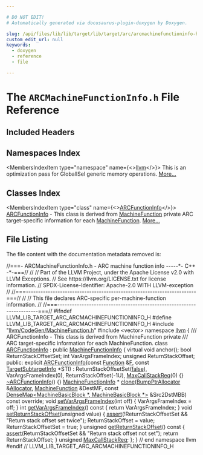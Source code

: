 ```yaml
---

# DO NOT EDIT!
# Automatically generated via docusaurus-plugin-doxygen by Doxygen.

slug: /api/files/lib/lib/target/lib/target/arc/arcmachinefunctioninfo-h
custom_edit_url: null
keywords:
  - doxygen
  - reference
  - file

---
```





# The `ARCMachineFunctionInfo.h` File Reference

<DoxygenPage pluginConfig={pluginConfig}>



## Included Headers

<IncludesList>
<IncludesListItem
  filePath="llvm/CodeGen/MachineFunction.h"
  permalink="/docs/api/files/include/include/llvm/include/llvm/codegen/machinefunction-h"
  isLocal="true" />
<IncludesListItem
  filePath="vector"
  permalink=""
  isLocal="false" />
</IncludesList>

## Namespaces Index

<MembersIndex>

<MembersIndexItem
  type="namespace"
  name={<><a href="/docs/api/namespaces/llvm">llvm</a></>}>
This is an optimization pass for GlobalISel generic memory operations. <a href="/docs/api/namespaces/llvm/#details">More...</a>
</MembersIndexItem>

</MembersIndex>

## Classes Index

<MembersIndex>

<MembersIndexItem
  type="class"
  name={<><a href="/docs/api/classes/llvm/arcfunctioninfo">ARCFunctionInfo</a></>}>
<a href="/docs/api/classes/llvm/arcfunctioninfo">ARCFunctionInfo</a> - This class is derived from <a href="/docs/api/classes/llvm/machinefunction">MachineFunction</a> private ARC target-specific information for each <a href="/docs/api/classes/llvm/machinefunction">MachineFunction</a>. <a href="/docs/api/classes/llvm/arcfunctioninfo/#details">More...</a>
</MembersIndexItem>

</MembersIndex>


## File Listing

The file content with the documentation metadata removed is:

<ProgramListing>

<Link id="l00001" /><CodeLine lineNumber="1"><span class="doxyHighlightComment">//===- ARCMachineFunctionInfo.h - ARC machine function info -----&#42;- C++ -&#42;-===//</span></CodeLine>
<Link id="l00002" /><CodeLine lineNumber="2"><span class="doxyHighlightComment">//</span></CodeLine>
<Link id="l00003" /><CodeLine lineNumber="3"><span class="doxyHighlightComment">// Part of the LLVM Project, under the Apache License v2.0 with LLVM Exceptions.</span></CodeLine>
<Link id="l00004" /><CodeLine lineNumber="4"><span class="doxyHighlightComment">// See https://llvm.org/LICENSE.txt for license information.</span></CodeLine>
<Link id="l00005" /><CodeLine lineNumber="5"><span class="doxyHighlightComment">// SPDX-License-Identifier: Apache-2.0 WITH LLVM-exception</span></CodeLine>
<Link id="l00006" /><CodeLine lineNumber="6"><span class="doxyHighlightComment">//</span></CodeLine>
<Link id="l00007" /><CodeLine lineNumber="7"><span class="doxyHighlightComment">//===----------------------------------------------------------------------===//</span></CodeLine>
<Link id="l00008" /><CodeLine lineNumber="8"><span class="doxyHighlightComment">//</span></CodeLine>
<Link id="l00009" /><CodeLine lineNumber="9"><span class="doxyHighlightComment">// This file declares ARC-specific per-machine-function information.</span></CodeLine>
<Link id="l00010" /><CodeLine lineNumber="10"><span class="doxyHighlightComment">//</span></CodeLine>
<Link id="l00011" /><CodeLine lineNumber="11"><span class="doxyHighlightComment">//===----------------------------------------------------------------------===//</span></CodeLine>
<Link id="l00012" /><CodeLine lineNumber="12"></CodeLine>
<Link id="l00013" /><CodeLine lineNumber="13"><span class="doxyHighlightPreprocessor">#ifndef LLVM&#95;LIB&#95;TARGET&#95;ARC&#95;ARCMACHINEFUNCTIONINFO&#95;H</span></CodeLine>
<Link id="l00014" /><CodeLine lineNumber="14"><span class="doxyHighlightPreprocessor">#define LLVM&#95;LIB&#95;TARGET&#95;ARC&#95;ARCMACHINEFUNCTIONINFO&#95;H</span></CodeLine>
<Link id="l00015" /><CodeLine lineNumber="15"></CodeLine>
<Link id="l00016" /><CodeLine lineNumber="16"><span class="doxyHighlightPreprocessor">#include &quot;<a href="/docs/api/files/include/include/llvm/include/llvm/codegen/machinefunction-h">llvm/CodeGen/MachineFunction.h</a>&quot;</span></CodeLine>
<Link id="l00017" /><CodeLine lineNumber="17"><span class="doxyHighlightPreprocessor">#include &lt;vector&gt;</span></CodeLine>
<Link id="l00018" /><CodeLine lineNumber="18"></CodeLine>
<Link id="l00019" /><CodeLine lineNumber="19"><span class="doxyHighlightKeyword">namespace </span><span class="doxyHighlight"><a href="/docs/api/namespaces/llvm">llvm</a> &#123;</span></CodeLine>
<Link id="l00020" /><CodeLine lineNumber="20"></CodeLine>
<Link id="l00021" /><CodeLine lineNumber="21"><span class="doxyHighlightComment">/// ARCFunctionInfo - This class is derived from MachineFunction private</span></CodeLine>
<Link id="l00022" /><CodeLine lineNumber="22"><span class="doxyHighlightComment">/// ARC target-specific information for each MachineFunction.</span></CodeLine>
<Link id="l00023" /><CodeLine lineNumber="23" lineLink="/docs/api/classes/llvm/arcfunctioninfo"><span class="doxyHighlightKeyword">class </span><span class="doxyHighlight"><a href="/docs/api/classes/llvm/arcfunctioninfo/#a71015de0345971f446e092d1ac8342a3">ARCFunctionInfo</a> : </span><span class="doxyHighlightKeyword">public</span><span class="doxyHighlight"> <a href="/docs/api/structs/llvm/machinefunctioninfo">MachineFunctionInfo</a> &#123;</span></CodeLine>
<Link id="l00024" /><CodeLine lineNumber="24"><span class="doxyHighlight">  </span><span class="doxyHighlightKeyword">virtual</span><span class="doxyHighlight"> </span><span class="doxyHighlightKeywordType">void</span><span class="doxyHighlight"> anchor();</span></CodeLine>
<Link id="l00025" /><CodeLine lineNumber="25"><span class="doxyHighlight">  </span><span class="doxyHighlightKeywordType">bool</span><span class="doxyHighlight"> ReturnStackOffsetSet;</span></CodeLine>
<Link id="l00026" /><CodeLine lineNumber="26"><span class="doxyHighlight">  </span><span class="doxyHighlightKeywordType">int</span><span class="doxyHighlight"> VarArgsFrameIndex;</span></CodeLine>
<Link id="l00027" /><CodeLine lineNumber="27"><span class="doxyHighlight">  </span><span class="doxyHighlightKeywordType">unsigned</span><span class="doxyHighlight"> ReturnStackOffset;</span></CodeLine>
<Link id="l00028" /><CodeLine lineNumber="28"></CodeLine>
<Link id="l00029" /><CodeLine lineNumber="29"><span class="doxyHighlightKeyword">public</span><span class="doxyHighlight">:</span></CodeLine>
<Link id="l00030" /><CodeLine lineNumber="30" lineLink="/docs/api/classes/llvm/arcfunctioninfo/#a71015de0345971f446e092d1ac8342a3"><span class="doxyHighlight">  </span><span class="doxyHighlightKeyword">explicit</span><span class="doxyHighlight"> <a href="/docs/api/classes/llvm/arcfunctioninfo/#a71015de0345971f446e092d1ac8342a3">ARCFunctionInfo</a>(</span><span class="doxyHighlightKeyword">const</span><span class="doxyHighlight"> <a href="/docs/api/classes/llvm/function">Function</a> &amp;<a href="/docs/api/files/lib/lib/support/md5-cpp/#a96d73bbd7af15cb1fc38c3f4a3bd82e9">F</a>, </span><span class="doxyHighlightKeyword">const</span><span class="doxyHighlight"> <a href="/docs/api/classes/llvm/targetsubtargetinfo">TargetSubtargetInfo</a> &#42;STI)</span></CodeLine>
<Link id="l00031" /><CodeLine lineNumber="31"><span class="doxyHighlight">      : ReturnStackOffsetSet(<a href="/docs/api/namespaces/false">false</a>), VarArgsFrameIndex(0),</span></CodeLine>
<Link id="l00032" /><CodeLine lineNumber="32"><span class="doxyHighlight">        ReturnStackOffset(-1U), <a href="/docs/api/classes/llvm/arcfunctioninfo/#af271a123aa8560c98bb02cdc1c3ee3c7">MaxCallStackReq</a>(0) &#123;&#125;</span></CodeLine>
<Link id="l00033" /><CodeLine lineNumber="33" lineLink="/docs/api/classes/llvm/arcfunctioninfo/#ac9d35def25cdd4014166064aa0691a87"><span class="doxyHighlight">  <a href="/docs/api/classes/llvm/arcfunctioninfo/#ac9d35def25cdd4014166064aa0691a87">~ARCFunctionInfo</a>() &#123;&#125;</span></CodeLine>
<Link id="l00034" /><CodeLine lineNumber="34"></CodeLine>
<Link id="l00035" /><CodeLine lineNumber="35"><span class="doxyHighlight">  <a href="/docs/api/structs/llvm/machinefunctioninfo">MachineFunctionInfo</a> &#42;</span></CodeLine>
<Link id="l00036" /><CodeLine lineNumber="36"><span class="doxyHighlight">  <a href="/docs/api/classes/llvm/arcfunctioninfo/#a3bfa358d864a14ba0b54a37a67d4e29c">clone</a>(<a href="/docs/api/namespaces/llvm/#a8e612822d4ba7bb36c9c79582a567108">BumpPtrAllocator</a> &amp;<a href="/docs/api/files/lib/lib/codegen/regallocbasic-cpp/#ad5d00e1d77644d95847b9bf8da12b759">Allocator</a>, <a href="/docs/api/classes/llvm/machinefunction">MachineFunction</a> &amp;DestMF,</span></CodeLine>
<Link id="l00037" /><CodeLine lineNumber="37"><span class="doxyHighlight">        </span><span class="doxyHighlightKeyword">const</span><span class="doxyHighlight"> <a href="/docs/api/classes/llvm/densemap">DenseMap&lt;MachineBasicBlock &#42;, MachineBasicBlock &#42;&gt;</a> &amp;Src2DstMBB)</span></CodeLine>
<Link id="l00038" /><CodeLine lineNumber="38"><span class="doxyHighlight">      </span><span class="doxyHighlightKeyword">const override</span><span class="doxyHighlight">;</span></CodeLine>
<Link id="l00039" /><CodeLine lineNumber="39"></CodeLine>
<Link id="l00040" /><CodeLine lineNumber="40" lineLink="/docs/api/classes/llvm/arcfunctioninfo/#adbca15e002eb78275911a61fef535360"><span class="doxyHighlight">  </span><span class="doxyHighlightKeywordType">void</span><span class="doxyHighlight"> <a href="/docs/api/classes/llvm/arcfunctioninfo/#adbca15e002eb78275911a61fef535360">setVarArgsFrameIndex</a>(</span><span class="doxyHighlightKeywordType">int</span><span class="doxyHighlight"> off) &#123; VarArgsFrameIndex = off; &#125;</span></CodeLine>
<Link id="l00041" /><CodeLine lineNumber="41" lineLink="/docs/api/classes/llvm/arcfunctioninfo/#aa86422c692d4883bee0ea393a30f6b24"><span class="doxyHighlight">  </span><span class="doxyHighlightKeywordType">int</span><span class="doxyHighlight"> <a href="/docs/api/classes/llvm/arcfunctioninfo/#aa86422c692d4883bee0ea393a30f6b24">getVarArgsFrameIndex</a>()</span><span class="doxyHighlightKeyword"> const </span><span class="doxyHighlight">&#123; </span><span class="doxyHighlightKeywordFlow">return</span><span class="doxyHighlight"> VarArgsFrameIndex; &#125;</span></CodeLine>
<Link id="l00042" /><CodeLine lineNumber="42"></CodeLine>
<Link id="l00043" /><CodeLine lineNumber="43" lineLink="/docs/api/classes/llvm/arcfunctioninfo/#a2335120da604be3555df415f0219326a"><span class="doxyHighlight">  </span><span class="doxyHighlightKeywordType">void</span><span class="doxyHighlight"> <a href="/docs/api/classes/llvm/arcfunctioninfo/#a2335120da604be3555df415f0219326a">setReturnStackOffset</a>(</span><span class="doxyHighlightKeywordType">unsigned</span><span class="doxyHighlight"> value) &#123;</span></CodeLine>
<Link id="l00044" /><CodeLine lineNumber="44"><span class="doxyHighlight">    <a href="/docs/api/files/lib/lib/target/lib/target/amdgpu/silowercontrolflow-cpp/#a4868c5d81c5ccc98c47aeab6244346a0">assert</a>(!ReturnStackOffsetSet &amp;&amp; </span><span class="doxyHighlightStringLiteral">&quot;Return stack offset set twice&quot;</span><span class="doxyHighlight">);</span></CodeLine>
<Link id="l00045" /><CodeLine lineNumber="45"><span class="doxyHighlight">    ReturnStackOffset = value;</span></CodeLine>
<Link id="l00046" /><CodeLine lineNumber="46"><span class="doxyHighlight">    ReturnStackOffsetSet = </span><span class="doxyHighlightKeyword">true</span><span class="doxyHighlight">;</span></CodeLine>
<Link id="l00047" /><CodeLine lineNumber="47"><span class="doxyHighlight">  &#125;</span></CodeLine>
<Link id="l00048" /><CodeLine lineNumber="48"></CodeLine>
<Link id="l00049" /><CodeLine lineNumber="49" lineLink="/docs/api/classes/llvm/arcfunctioninfo/#a9da3754bd06b57bc6ed840202e607c3c"><span class="doxyHighlight">  </span><span class="doxyHighlightKeywordType">unsigned</span><span class="doxyHighlight"> <a href="/docs/api/classes/llvm/arcfunctioninfo/#a9da3754bd06b57bc6ed840202e607c3c">getReturnStackOffset</a>()</span><span class="doxyHighlightKeyword"> const </span><span class="doxyHighlight">&#123;</span></CodeLine>
<Link id="l00050" /><CodeLine lineNumber="50"><span class="doxyHighlight">    <a href="/docs/api/files/lib/lib/target/lib/target/amdgpu/silowercontrolflow-cpp/#a4868c5d81c5ccc98c47aeab6244346a0">assert</a>(ReturnStackOffsetSet &amp;&amp; </span><span class="doxyHighlightStringLiteral">&quot;Return stack offset not set&quot;</span><span class="doxyHighlight">);</span></CodeLine>
<Link id="l00051" /><CodeLine lineNumber="51"><span class="doxyHighlight">    </span><span class="doxyHighlightKeywordFlow">return</span><span class="doxyHighlight"> ReturnStackOffset;</span></CodeLine>
<Link id="l00052" /><CodeLine lineNumber="52"><span class="doxyHighlight">  &#125;</span></CodeLine>
<Link id="l00053" /><CodeLine lineNumber="53"></CodeLine>
<Link id="l00054" /><CodeLine lineNumber="54" lineLink="/docs/api/classes/llvm/arcfunctioninfo/#af271a123aa8560c98bb02cdc1c3ee3c7"><span class="doxyHighlight">  </span><span class="doxyHighlightKeywordType">unsigned</span><span class="doxyHighlight"> <a href="/docs/api/classes/llvm/arcfunctioninfo/#af271a123aa8560c98bb02cdc1c3ee3c7">MaxCallStackReq</a>;</span></CodeLine>
<Link id="l00055" /><CodeLine lineNumber="55"><span class="doxyHighlight">&#125;;</span></CodeLine>
<Link id="l00056" /><CodeLine lineNumber="56"></CodeLine>
<Link id="l00057" /><CodeLine lineNumber="57"><span class="doxyHighlight">&#125; </span><span class="doxyHighlightComment">// end namespace llvm</span></CodeLine>
<Link id="l00058" /><CodeLine lineNumber="58"></CodeLine>
<Link id="l00059" /><CodeLine lineNumber="59"><span class="doxyHighlightPreprocessor">#endif </span><span class="doxyHighlightComment">// LLVM&#95;LIB&#95;TARGET&#95;ARC&#95;ARCMACHINEFUNCTIONINFO&#95;H</span></CodeLine>

</ProgramListing>


</DoxygenPage>
